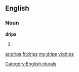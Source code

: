 ==English==

===Noun===
'''drips'''

# {{plural of|[[drip]]}}

[[Category:English plurals]]

[[ar:drips]]
[[fr:drips]]
[[my:drips]]
[[vi:drips]]